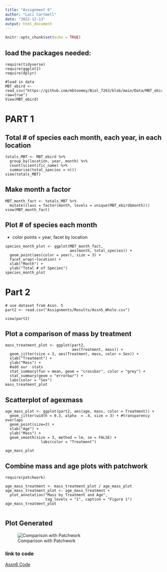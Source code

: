 ```yaml
---
title: "Assignment 6"
author: "Laci Cartmell"
date: "2022-12-13"
output: html_document
---
```


```r
knitr::opts_chunk$set(echo = TRUE)
```
## load the packages needed: 
```
require(tidyverse)
require(ggplot2)
require(dplyr)

#load in data
MBT_ebird <- read_csv("https://github.com/mbtoomey/Biol_7263/blob/main/Data/MBT_ebird.csv?raw=true")
View(MBT_ebird)

```

# PART 1

## Total # of species each month, each year, in each location

```
totals_MBT <- MBT_ebird %>%
  group_by(location, year, month) %>%
  count(scientific_name) %>%
  summarise(total_species = n())
view(totals_MBT)
```

## Make month a factor
```
MBT_month_fact <- totals_MBT %>%
  mutate(class = factor(month, levels = unique(MBT_ebird$month)))
view(MBT_month_fact)
```

## Plot # of species each month 
   - color points = year, facet by location
```
species_month_plot <- ggplot(MBT_month_fact, 
                             aes(month, total_species)) +
  geom_point(aes(color = year), size = 3) +
  facet_wrap(~location) +
  xlab("Month") +
  ylab("Total # of Species")
species_month_plot

```

# Part 2
```
# use dataset from Assn. 5 
part2 <- read.csv("Assignments/Results/Assn5_Whole.csv")

view(part2)
```

## Plot a comparison of mass by treatment
```
mass_treatment_plot <- ggplot(part2, 
                              aes(Treatment, mass)) +
  geom_jitter(size = 3, aes(Treatment, mass, color = Sex)) +
  xlab("Treatment") +
  ylab("Mass") +
  #add our  stats
  stat_summary(fun = mean, geom = "crossbar", color = "grey") +
  stat_summary(geom = "errorbar") +
  labs(color = "Sex")
mass_treatment_plot
```
## Scatterplot of agexmass
```
age_mass_plot <- ggplot(part2, aes(age, mass, color = Treatment)) +
  geom_jitter(width = 0.3, alpha  = .4, size = 3) + #transparency overlaps
  geom_point(size=3) +
  xlab("Age") +
  ylab("Mass") +
  geom_smooth(size = 3, method = lm, se = FALSE) +
                labs(color = "Treatment")

age_mass_plot  
```

## Combine mass and age plots with patchwork
```
require(patchwork)

age_mass_treatment <- mass_treatment_plot / age_mass_plot
age_mass_treatment_plot <- age_mass_treatment + 
  plot_annotation("Mass by Treatment and Age",
                  tag_levels = "1", caption = "Figure 1")
age_mass_treatment_plot


```

## Plot Generated
![Comparison with Patchwork](6.2.1.jpeg)

### link to code
[Assn6 Code](https://github.com/laci-cartmell/CARTMELLBIOL7263.rmd/blob/main/Assgn6.R)